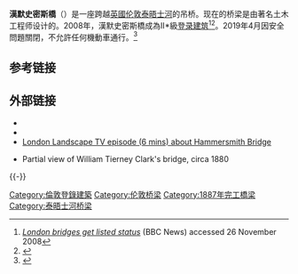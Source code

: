 {{noteTA
|G1=UK Places
|1=zh-hans:哈默史密斯; zh-hk:咸默史密夫; zh-tw:漢默史密斯;
|2=zh-hans:约瑟夫·巴泽尔杰特; zh-hk:約瑟·巴素夕; zh-tw:約瑟夫·巴澤爾傑特;
}}
{{Infobox bridge
| image         = Hammersmith Bridge 2008 06 19.jpg
| bridge_name   = 漢默史密斯橋
| caption       = 
| official_name = 
| coordinates   = {{coord|51|29|18|N|0|13|49|W|region:GB_type:landmark|display=title,inline}}
| locale        = [[英国|英国]][[伦敦|伦敦]]
| carries       = [[A306_road#Triple-digit_roads|A306 road]]
| crosses       = [[泰晤士河|泰晤士河]]
| preceded      = [[Barnes_Railway_Bridge|Barnes Railway Bridge]]
| followed      = [[普特尼桥|普特尼桥]]
| maint         = 
| open          = 1827年（第一座桥梁）；1887年（现在的桥梁）
| below         = 
| traffic       = 
| design        = [[悬索桥|悬索桥]]
| toll          = 
| mainspan      = 
| length        = {{convert|700|ft|abbr=on}}
| width         = {{convert|43|ft|abbr=on}}
| heritage      = II*[[登录建筑|登录建筑]]<ref name="BLB">{{cite web | url=http://www.britishlistedbuildings.co.uk/en-205352-hammersmith-bridge-greater-london-author | title=Hammersmith Bridge, Richmond upon Thames | publisher=British Listed Buildings | accessdate=4 August 2013 | archive-date=2016-03-26 | archive-url=https://web.archive.org/web/20160326095733/http://www.britishlistedbuildings.co.uk/en-205352-hammersmith-bridge-greater-london-author | dead-url=no }}</ref>
}}

'''漢默史密斯橋'''（{{lang-en|Hammersmith Bridge}}）是一座跨越[[英國|英國]][[伦敦|伦敦]][[泰晤士河|泰晤士河]]的吊桥。现在的桥梁是由著名土木工程师{{Link-en|约瑟夫·巴泽尔杰特|Joseph Bazalgette}}设计的。2008年，漢默史密斯橋成為II*級[[登录建筑|登录建筑]]<ref name= "Listed">[http://news.bbc.co.uk/1/hi/england/london/7750180.stm ''London bridges get listed status ''] {{Wayback|url=http://news.bbc.co.uk/1/hi/england/london/7750180.stm |date=20081204064243 }} (BBC News) accessed 26 November 2008</ref><ref>{{cite web|url=http://list.historicengland.org.uk/resultsingle.aspx?uid=1079819|title= Name: HAMMERSMITH BRIDGE  List entry Number: 1079819 |publisher= Historic England|accessdate= 26 May 2015}}</ref>。2019年4月因安全問題關閉，不允許任何機動車通行。<ref>{{Cite news|url=https://www.bbc.com/news/uk-england-london-47891838|title=Hammersmith Bridge 'closed indefinitely'|date=2019-04-11|access-date=2019-04-12|language=en-GB|archive-date=2020-11-07|archive-url=https://web.archive.org/web/20201107033111/https://www.bbc.com/news/uk-england-london-47891838|dead-url=no}}</ref>

==参考链接==
{{reflist}}

==外部链接==
{{stack begin}}
{{commons category|Hammersmith Bridge}}
{{stack end}}
* {{Structurae|id=s0008011|title=Hammersmith Bridge (1827)}}
* {{Structurae|id=s0008013|title=Hammersmith Bridge (1887)}}
* [https://web.archive.org/web/20080510102126/http://lltv.libsyn.com/index.php?post_id=309970 London Landscape TV episode (6 mins) about Hammersmith Bridge]
* {{ltmcollection|22/991622.jpg|London Transport Museum Photographic Archive}} Partial view of William Tierney Clark's bridge, circa 1880

{{-}}
{{Crossings navbox
| structure = [[Crossings_of_the_River_Thames|桥梁]]
| place = [[泰晤士河|泰晤士河]]
| upstream = [[巴恩斯铁路桥|巴恩斯铁路桥]]（铁路） <br />[[奇西克桥|奇西克桥]]（公路）
| downstream = [[普特尼桥|普特尼桥]]
| bridge = 汉默史密斯桥 <br />[[英国国家格网参考系统|英国国家格网参考系统]]：{{gbmappingsmall|TQ229780}}
}}

[[Category:倫敦登錄建築|Category:倫敦登錄建築]]
[[Category:伦敦桥梁|Category:伦敦桥梁]]
[[Category:1887年完工橋梁|Category:1887年完工橋梁]]
[[Category:泰晤士河桥梁|Category:泰晤士河桥梁]]